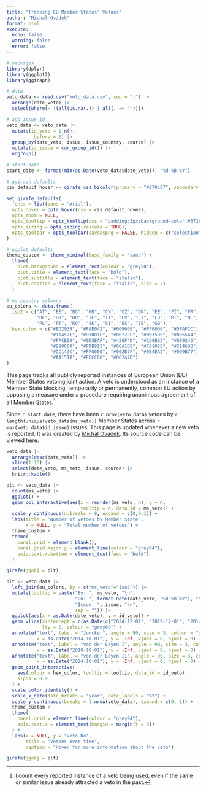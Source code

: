 ```yaml
---
title: "Tracking EU Member States' Vetoes"
author: "Michal Ovádek"
format: html
execute:
  echo: false
  warning: false
  error: false
---
```


```r
# packages
library(dplyr)
library(ggplot2)
library(ggiraph)

# data
veto_data <- read.csv("veto_data.csv", sep = ";") |> 
  arrange(date_veto) |> 
  select(where(~ !(all(is.na(.)) | all(. == ""))))

# add issue id
veto_data <- veto_data |> 
  mutate(id_veto = 1:n(),
         .before = 1) |> 
  group_by(date_veto, issue, issue_country, source) |> 
  mutate(id_issue = cur_group_id()) |> 
  ungroup()

# start date
start_date <- format(min(as.Date(veto_data$date_veto)), "%d %B %Y")

# ggiraph defaults
css_default_hover <- girafe_css_bicolor(primary = "#870c87", secondary = "#4679c7")

set_girafe_defaults(
  fonts = list(sans = "Arial"),
  opts_hover = opts_hover(css = css_default_hover),
  opts_zoom = NULL,
  opts_tooltip = opts_tooltip(css = "padding:3px;background-color:#372b3b;color:white;"),
  opts_sizing = opts_sizing(rescale = TRUE),
  opts_toolbar = opts_toolbar(saveaspng = FALSE, hidden = c("selection","zoom","misc"))
)

# ggplot defaults
theme_custom <- theme_minimal(base_family = "sans") +
  theme(
    plot.background = element_rect(colour = "grey50"),
    plot.title = element_text(face = "bold"),
    plot.subtitle = element_text(face = "italic"),
    plot.caption = element_text(face = "italic", size = 7)
  )

# eu country colours
eu_colors <- data.frame(
  iso2 = c("AT", "BE", "BG", "HR", "CY", "CZ", "DK", "EE", "FI", "FR",
           "DE", "GR", "HU", "IE", "IT", "LV", "LT", "LU", "MT", "NL", 
           "PL", "PT", "RO", "SK", "SI", "ES", "SE", "GB"),
  hex_color = c("#ED2939", "#FAE042", "#00966E", "#FF0000", "#DFAF2C",
                "#11457E", "#D1001F", "#0072CE", "#003580", "#0055A4", 
                "#FFCE00", "#0D5EAF", "#436F4D", "#169B62", "#009246",
                "#990000", "#FDB913", "#00A1DE", "#C8102E", "#21468B",
                "#DC143C", "#FF0000", "#002B7F", "#0B4EA2", "#009B77", 
                "#AA151B", "#FECC00", "#00247D")
)
```

This page tracks all publicly reported instances of European Union (EU) Member States vetoing joint action. A veto is understood as an instance of a Member State blocking, temporarily or permanently, common EU action by opposing a measure under a procedure requiring unanimous agreement of all Member States.^[I count every reported instance of a veto being used, even if the same or similar issue already attracted a veto in the past.]

Since `r start_date`, there have been `r nrow(veto_data)` vetoes by `r length(unique(veto_data$ms_veto))` Member States across `r max(veto_data$id_issue)` issues. This page is updated whenever a new veto is reported. It was created by [Michal Ovádek](https://michalovadek.github.io/). Its source code can be viewed [here](https://github.com/michalovadek/eu-veto-tracker).

```r
veto_data |> 
  arrange(desc(date_veto)) |> 
  slice(1:10) |> 
  select(date_veto, ms_veto, issue, source) |> 
  knitr::kable()
```

```r
plt <- veto_data |> 
  count(ms_veto) |> 
  ggplot() +
  geom_col_interactive(aes(x = reorder(ms_veto, n), y = n, 
                           tooltip = n, data_id = ms_veto)) +
  scale_y_continuous(n.breaks = 8, expand = c(0,0.1)) +
  labs(title = "Number of vetoes by Member State",
       x = NULL, y = "Total number of vetoes") +
  theme_custom +
  theme(
    panel.grid = element_blank(),
    panel.grid.major.y = element_line(colour = "grey94"),
    axis.text.x.bottom = element_text(face = "bold")
  )

girafe(ggobj = plt)
```

```r
plt <- veto_data |> 
  left_join(eu_colors, by = c("ms_veto"="iso2")) |> 
  mutate(tooltip = paste("By: ", ms_veto, "\n",
                         "On: ", format.Date(date_veto, "%d %B %Y"), "\n",
                         "Issue: ", issue, "\n",
                         sep = "")) |> 
  ggplot(aes(x = as.Date(date_veto), y = id_veto)) +
  geom_vline(xintercept = c(as.Date(c("2024-12-01", "2019-12-01", "2014-12-01"))),
             lty = 2, colour = "grey60") +
  annotate("text", label = "Juncker", angle = 90, size = 3, colour = "grey50",
           x = as.Date("2014-10-01"), y = -Inf, vjust = 0, hjust = 0) +
  annotate("text", label = "von der Leyen I", angle = 90, size = 3, colour = "grey50",
           x = as.Date("2019-10-01"), y = -Inf, vjust = 0, hjust = 0) +
  annotate("text", label = "von der Leyen II", angle = 90, size = 3, colour = "grey50",
           x = as.Date("2024-10-01"), y = -Inf, vjust = 0, hjust = 0) +
  geom_point_interactive(
    aes(colour = hex_color, tooltip = tooltip, data_id = id_veto),
    alpha = 0.9
  ) +
  scale_color_identity() +
  scale_x_date(date_breaks = "year", date_labels = "%Y") +
  scale_y_continuous(breaks = 1:nrow(veto_data), expand = c(0, 1)) +
  theme_custom +
  theme(
    panel.grid = element_line(colour = "grey94"),
    axis.text.x = element_text(margin = margin(t = 5))
  ) +
  labs(x = NULL, y = "Veto No",
       title = "Vetoes over time",
       caption = "Hover for more information about the veto")

girafe(ggobj = plt)
```
